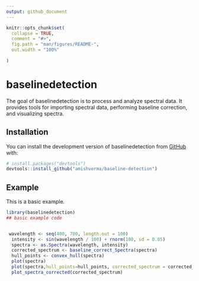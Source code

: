 ```yaml
---
output: github_document
---
```


<!-- README.md is generated from README.Rmd. Please edit that file -->

```r
knitr::opts_chunk$set(
  collapse = TRUE,
  comment = "#>",
  fig.path = "man/figures/README-",
  out.width = "100%"
  
)
```

# baselinedetection

<!-- badges: start -->
<!-- badges: end -->

The goal of baselinedetection is to process and analyze spectral data. It provides tools for importing spectral data, performing baseline correction, and visualizing spectra.

## Installation

You can install the development version of baselinedetection from [GitHub](https://github.com/amishverma/baseline-detection) with:

``` r
# install.packages("devtools")
devtools::install_github("amishverma/baseline-detection")
```

## Example

This is a basic example.

```r
library(baselinedetection)
## basic example code


 wavelength <- seq(400, 700, length.out = 100)
  intensity <- sin(wavelength / 100) + rnorm(100, sd = 0.05)
  spectra <- as.Spectra(wavelength, intensity)
  corrected_spectrum <- baseline_correct_Spectra(spectra)
  hull_points <- convex_hull(spectra)
  plot(spectra)
  plot(spectra,hull_points=hull_points, corrected_spectrum = corrected_spectrum)
  plot_spectra_corrected(corrected_spectrum)
```

